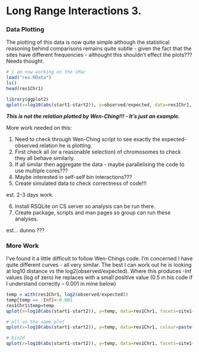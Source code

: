 Long Range Interactions 3.
========================================================

### Data Plotting

The plotting of this data is now quite simple although the statistical reasoning behind comparisons remains quite subtle - given the fact that the sites have different frequencies - althought this shouldn't effect the plots??? Needs thought.

```r
# I am now working on the iMac
load("res.RData")
ls()
head(res1Chr1)

library(ggplot2)
qplot(x=log10(abs(start1-start2)), y=observed/expected, data=res1Chr1, facets=site1~site2, geom='smooth')+theme_bw()
```

***This is not the relation plotted by Wen-Ching!!! - It's just an example.***

More work needed on this:

1. Need to check through Wen-Ching script to see exactly the expected-observed relation he is plotting.
2. First check all (or a reasonable selection) of chromosomes to check they all behave similarly.
3. If all similar then aggregate the data - maybe parallelising the code to use multiple cores???
4. Maybe interested in self-self bin interactions???
5. Create simulated data to check correctness of code!!!


est. 2-3 days work.

6. Install RSQLite on CS server so analysis can be run there.
7. Create package, scripts and man pages so group can run these analyses.

est... dunno ???


### More Work

I've found it a little difficult to follow Wen-Chings code. I'm concerned I have quite different curves - all very similar. The best I can work out he is looking at log10 distance vs the log2(observed/expected). Where this produces -Inf values (log of zero) he replaces with a small positive value (0.5 in his code if I understand correctly --  0.001 in mine below)

```r
temp = with(res1Chr1, log2(observed/expected))
temp[temp == -Inf]<-0.001
res1Chr1$temp=temp
qplot(x=log10(abs(start1-start2)), y=temp, data=res1Chr1, facets=site1~site2, geom='smooth')+theme_bw()

# all on the same plot
qplot(x=log10(abs(start1-start2)), y=temp, data=res1Chr1, colour=paste(site1,site2), geom='smooth')+theme_bw()

# bin2d
qplot(x=log10(abs(start1-start2)), y=temp, data=res1Chr1, facets=site1~site2, geom='blank')+theme_bw()+geom_bin2d()


```
